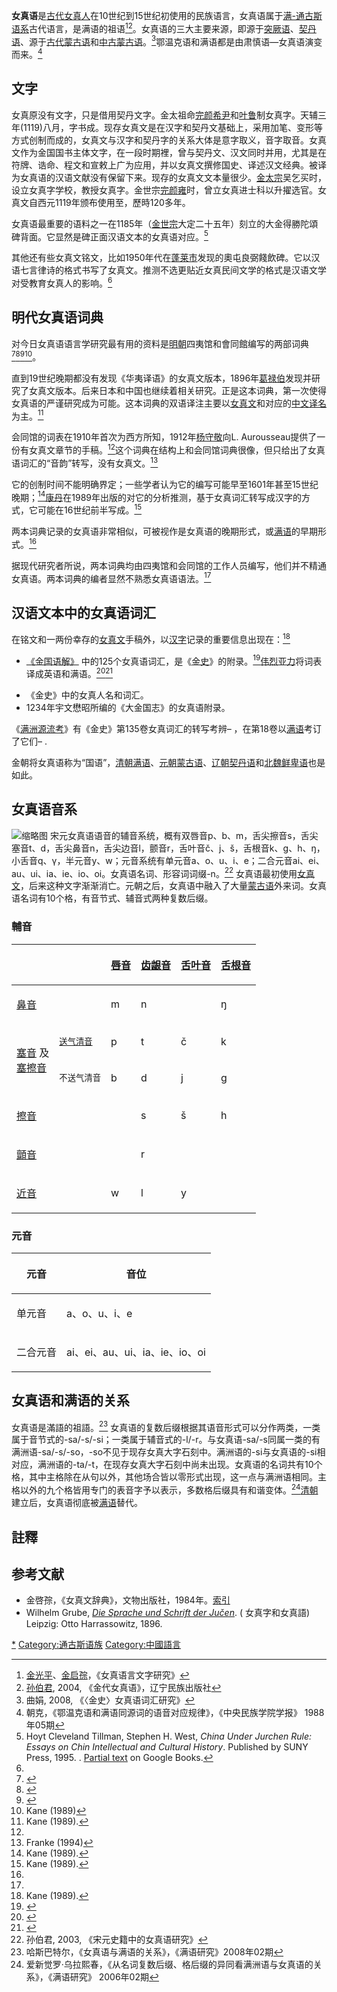 {{otheruses|subject=公元12、13世紀[[女真族|女真族]]所用語言|other=17世紀後滿族所用语言|滿語}}
{{Infobox Language
|name=女真语
|nativename=
|familycolor=Altaic
|states=[[金朝|金朝]]，至[[明代|明代]]也有使用
|region=
|extinct=於17世紀演化為[[滿語|滿語]]
|fam1=[[滿-通古斯语系|滿-通古斯语系]]
|fam2=南滿通古斯语族
|fam3=滿语支
|iso3=juc
|script=[[女真文|女真文]]
}}

'''女真语'''是[[古代|古代]][[女真人|女真人]]在10世纪到15世纪初使用的民族语言，女真语属于[[满-通古斯语系|满-通古斯语系]]古代语言，是满语的祖语<ref>[[金光平|金光平]]、[[金启孮|金启孮]]，《女真语言文字研究》</ref><ref>[[孙伯君|孙伯君]], 2004, 《金代女真语》，辽宁民族出版社</ref>。女真语的三大主要来源，即源于[[突厥语|突厥语]]、[[契丹语|契丹语]]、源于[[古代蒙古语|古代蒙古语]]和[[中古蒙古语|中古蒙古语]]。<ref>曲娟, 2008, 《〈金史〉女真语词汇研究》</ref>鄂温克语和满语都是由肃慎语—女真语演变而来。<ref>朝克，《鄂温克语和满语同源词的语音对应规律》，《中央民族学院学报》 1988年05期</ref>

==文字==
{{main|女真文}}

女真原没有文字，只是借用契丹文字。金太祖命[[完颜希尹|完颜希尹]]和[[叶鲁|叶鲁]]制女真字。天辅三年(1119)八月，字书成。现存女真文是在汉字和契丹文基础上，采用加笔、变形等方式创制而成的，女真文与汉字和契丹字的关系大体是意字取义，音字取音。女真文作为金国国书主体文字，在一段时期裡，曾与契丹文、汉文同时并用，尤其是在符牌、诰命、程文和宣敕上广为应用，并以女真文撰修国史、译述汉文经典。被译为女真语的汉语文献没有保留下来。现存的女真文文本量很少。[[金太宗|金太宗]]吴乞买时，设立女真字学校，教授女真字。金世宗[[完颜雍|完颜雍]]时，曾立女真进士科以升擢选官。女真文自西元1119年颁布使用至{{cn-span|1234年金朝覆亡后停止使用|date=2021-01-12}}，歷時120多年。

女真语最重要的语料之一在1185年（[[金世宗|金世宗]]大定二十五年）刻立的大金得勝陀頌碑背面。它显然是碑正面汉语文本的女真语对应。<ref name=tillman>Hoyt Cleveland Tillman, Stephen H. West, ''China Under Jurchen Rule: Essays on Chin Intellectual and Cultural History''. Published by SUNY Press, 1995. {{ISBN|0-7914-2274-7}}. [https://books.google.com/books?id=RWXGlb_9GAEC Partial text] {{Wayback|url=https://books.google.com/books?id=RWXGlb_9GAEC |date=20200804131003 }} on Google Books.</ref>{{rp|228–229}}

其他还有些女真文铭文，比如1950年代在[[蓬莱市|蓬莱市]]发现的奧屯良弼餞飲碑。它以汉语七言律诗的格式书写了女真文。推测不选更贴近女真民间文学的格式是汉语文学对受教育女真人的影响。<ref name=tillman/>

==明代女真语词典==
对今日女真语语言学研究最有用的资料是[[明朝|明朝]]四夷馆和會同館编写的两部词典<ref>{{cite book|author=Shou-p'ing Wu Ko|title=Translation (by A. Wylie) of the Ts'ing wan k'e mung, a Chinese grammar of the Manchu Tartar language (by Woo Kĭh Show-ping, revised and ed. by Ching Ming-yuen Pei-ho) with intr. notes on Manchu literature|url=https://books.google.com/books?id=fdAOAAAAQAAJ&q=ancient+character+may+have+answered+the+purposes+state+time+being+spirit+nation+sufficient+preserve+it+many+generations+without+national+character+literature&pg=PR19|year=1855|access-date=2021-09-16|archive-date=2022-06-01|archive-url=https://web.archive.org/web/20220601193425/https://books.google.com/books?id=fdAOAAAAQAAJ&q=ancient+character+may+have+answered+the+purposes+state+time+being+spirit+nation+sufficient+preserve+it+many+generations+without+national+character+literature&pg=PR19}}</ref>{{rp|xix–}}<ref>{{cite book|title=Translation of the Ts'ing wan k'e mung, a Chinese Grammar of the Manchu Tartar Language; with introductory notes on Manchu Literature: (translated by A. Wylie.)|url=https://books.google.com/books?id=v6k-AAAAcAAJ&q=ancient+character+may+have+answered+the+purposes+state+time+being+spirit+nation+sufficient+preserve+it+many+generations+without+national+character+literature&pg=PR19|year=1855|publisher=Mission Press|access-date=2021-09-16|archive-date=2022-06-02|archive-url=https://web.archive.org/web/20220602013524/https://books.google.com/books?id=v6k-AAAAcAAJ&q=ancient+character+may+have+answered+the+purposes+state+time+being+spirit+nation+sufficient+preserve+it+many+generations+without+national+character+literature&pg=PR19}}</ref>{{rp|xix–}}<ref name="WylieCordier1897">{{cite book|author1=Alexander Wylie|author2=Henri Cordier|title=Chinese Researches|url=https://archive.org/details/in.ernet.dli.2015.279856|quote=ancient character may have answered the purposes state time being spirit nation sufficient preserve it many generations without national character literature.|year=1897|pages=[https://archive.org/details/in.ernet.dli.2015.279856/page/n540]}}</ref>{{rp|255–}}<ref name="#1">Kane (1989)</ref>。{{rp|90–98及余书大部}} 

直到19世纪晚期都没有发现《华夷译语》的女真文版本，1896年[[葛禄伯|葛禄伯]]发现并研究了女真文版本。后来日本和中国也继续着相关研究。正是这本词典，第一次使得女真语的严谨研究成为可能。这本词典的双语译注主要以[[女真文|女真文]]和对应的[[中文译名|中文译名]]为主。<ref>Kane (1989).</ref>{{rp|90–95}}

会同馆的词表在1910年首次为西方所知，1912年[[杨守敬|杨守敬]]向L. Aurousseau提供了一份有女真文章节的手稿。<ref name="#1"/>{{rp|96}}这个词典在结构上和会同馆词典很像，但只给出了女真语词汇的“音韵”转写，没有女真文。<ref>Franke (1994)</ref>{{rp|688}}

它的创制时间不能明确界定；一些学者认为它的编写可能早至1601年甚至15世纪晚期；<ref name=kane99>Kane (1989).</ref>{{rp|99–100}}[[康丹|康丹]]在1989年出版的对它的分析推测，基于女真词汇转写成汉字的方式，它可能在16世纪前半写成。<ref name=kane129>Kane (1989).</ref>{{rp|129}}

两本词典记录的女真语非常相似，可被视作是女真语的晚期形式，或[[满语|满语]]的早期形式。<ref name=kane99/>

据现代研究者所说，两本词典均由四夷馆和会同馆的工作人员编写，他们并不精通女真语。两本词典的编者显然不熟悉女真语语法。<ref name=kane99/>

==汉语文本中的女真语词汇==
在铭文和一两份幸存的[[女真文|女真文]]手稿外，以[[汉字|汉字]]记录的重要信息出现在：<ref>Kane (1989). </ref>{{rp|38–41}}
* [https://zh.wikisource.org/w/index.php?title=金史/卷135#.E9.87.91.E5.9C.8B.E8.AA.9E.E8.A7.A3 《金国语解》] {{Wayback|url=https://zh.wikisource.org/w/index.php?title=%E9%87%91%E5%8F%B2%2F%E5%8D%B7135#.E9.87.91.E5.9C.8B.E8.AA.9E.E8.A7.A3 |date=20220602170730 }}中的125个女真语词汇，是《[[金史|金史]]》的附录。<ref name="YongPeng2008">{{cite book|author1=雍和明|author2=彭敬|title=中国辞典学史(前1046—1911)|url=https://books.google.com/books?id=NYFBtTUZFxEC&pg=PA383|date=2008-08-14|publisher=OUP Oxford|isbn=978-0-19-156167-2|access-date=2021-09-16|archive-date=2022-06-01|archive-url=https://web.archive.org/web/20220601181708/https://books.google.com/books?id=NYFBtTUZFxEC&pg=PA383}}</ref>{{rp|383–}}[[伟烈亚力|伟烈亚力]]将词表译成英语和满语。<ref>{{cite book|author=Shou-p'ing Wu Ko|title=Translation (by A. Wylie) of the Ts'ing wan k'e mung, a Chinese grammar of the Manchu Tartar language (by Woo Kĭh Show-ping, revised and ed. by Ching Ming-yuen Pei-ho) with intr. notes on Manchu literature|url=https://books.google.com/books?id=fdAOAAAAQAAJ&pg=PR76|year=1855|access-date=2021-09-16|archive-date=2022-06-01|archive-url=https://web.archive.org/web/20220601215134/https://books.google.com/books?id=fdAOAAAAQAAJ&pg=PR76}}</ref>{{rp|lxxvi–}}<ref>{{cite book|title=Translation of the Ts'ing wan k'e mung, a Chinese Grammar of the Manchu Tartar Language; with introductory notes on Manchu Literature: (translated by A. Wylie.)|url=https://books.google.com/books?id=v6k-AAAAcAAJ&pg=PR76|year=1855|publisher=Mission Press|access-date=2021-09-16|archive-date=2022-06-02|archive-url=https://web.archive.org/web/20220602204429/https://books.google.com/books?id=v6k-AAAAcAAJ&pg=PR76}}</ref>{{rp|lxxvi–}}

* 《金史》中的女真人名和词汇。
* 1234年宇文懋昭所编的《大金国志》的女真语附录。

《[[满洲源流考|满洲源流考]]》有《金史》第135卷女真词汇的转写考辨–[https://zh.wikisource.org/wiki/金史/卷135 {{lang|zh-Hant|金史/卷135}}] {{Wayback|url=https://zh.wikisource.org/wiki/%E9%87%91%E5%8F%B2/%E5%8D%B7135 |date=20220605223149 }}，在第18卷以[[满语|满语]]考订了它们– [https://web.archive.org/web/20161008012145/https://zh.wikisource.org/wiki/%E6%BB%BF%E6%B4%B2%E6%BA%90%E6%B5%81%E8%80%83/%E5%8D%B718 {{lang|zh-Hant|滿洲源流考/卷18}}].

金朝将女真语称为“国语”，[[清朝|清朝]][[满语|满语]]、[[元朝|元朝]][[蒙古语|蒙古语]]、[[辽朝|辽朝]][[契丹语|契丹语]]和[[北魏|北魏]][[鲜卑语|鲜卑语]]也是如此。

==女真语音系==
[[File:Shaigino-Jurchen-paizi.png|缩略图]]
宋元女真语语音的辅音系统，概有双唇音p、b、m，舌尖擦音s，舌尖塞音t、d，舌尖鼻音n，舌尖边音l，颤音r，舌叶音č、j、š，舌根音k、g、h、ŋ，小舌音q、γ，半元音y、w；元音系统有单元音a、o、u、i、e；二合元音ai、ei、au、ui、ia、ie、io、oi。女真语名词、形容词词缀-n。<ref>孙伯君, 2003, 《宋元史籍中的女真语研究》</ref> 女真语最初使用[[女真文|女真文]]，后来这种文字渐渐消亡。元朝之后，女真语中融入了大量[[蒙古语|蒙古语]]外来词。女真语名词有10个格，有音节式、辅音式两种复数后缀。

===輔音===
{|class="wikitable" style="text-align:center;" 
|-
! colspan="2" |
! [[唇音|唇音]]
! [[齿龈音|齿龈音]]
! [[舌叶音|舌叶音]]
! [[舌根音|舌根音]]
! [[小舌音|小舌音]]
|-align=center
! colspan="2" |[[鼻音_(辅音)|鼻音]]
| m {{IPA|/m/}}
| n {{IPA|/n/}}
|
| ŋ {{IPA|/ŋ/}}
|
|-align=center
! rowspan="2" |[[塞音|塞音]] 及 <br /> [[塞擦音|塞擦音]] || <small>[[送气|送气]][[清音|清音]]</small>
| p {{IPA|/pʰ/}}
| t {{IPA|/tʰ/}}
| č {{IPA|/ʧʰ/}}
| k {{IPA|/kʰ/}}
| q {{IPA|/qʰ/}}
|-align=center
! <small>不送气清音</small>
| b {{IPA|/p/}}
| d {{IPA|/t/}}
| j {{IPA|/ʧ/}}
| g {{IPA|/k/}}
| γ {{IPA|/q/}}
|-align=center
! colspan="2" |[[擦音|擦音]]
| 
| s {{IPA|/s/}}
| š {{IPA|/ʃ/}}
| h {{IPA|/x/}}
|
|-align=center
! colspan="2" |[[顫音|顫音]]
|
| r {{IPA|/r/}}
|
|
|
|-align=center
! colspan="2" |[[近音|近音]]
| w {{IPA|/w/}}
| l {{IPA|/l/}}
| y {{IPA|/j/}}
|
|
|}

===元音===
{| class="wikitable"
|-
! 元音 !! 音位
|-
| 单元音 || a、o、u、i、e
|-
| 二合元音 || ai、ei、au、ui、ia、ie、io、oi
|}

==女真语和满语的关系==
女真语是滿語的祖語。<ref>哈斯巴特尔，《女真语与满语的关系》，《满语研究》2008年02期</ref> 女真语的复数后缀根据其语音形式可以分作两类，一类属于音节式的-sa/-s/-si；一类属于辅音式的-l/-r。与女真语-sa/-s同属一类的有满洲语-sa/-s/-so，-so不见于现存女真大字石刻中。满洲语的-si与女真语的-si相对应，满洲语的-ta/-t，在现存女真大字石刻中尚未出现。女真语的名词共有10个格，其中主格除在从句以外，其他场合皆以零形式出现，这一点与满洲语相同。主格以外的九个格皆用专门的表音字予以表示，多数格后缀具有和谐变体。<ref>爱新觉罗·乌拉熙春，《从名词复数后缀、格后缀的异同看满洲语与女真语的关系》，《满语研究》 2006年02期</ref>[[清朝|清朝]]建立后，女真语彻底被[[满语|满语]]替代。

==註釋==
{{Reflist|2}}

==参考文献==
*金啓孮，《女真文辞典》，文物出版社，1984年。[http://www.babelstone.co.uk/Jurchen/JQZ1984_Index.html 索引]{{Wayback|url=http://www.babelstone.co.uk/Jurchen/JQZ1984_Index.html |date=20120517125059 }}
* Wilhelm Grube, ''[http://books.google.com/books?id=4WouAAAAYAAJ&printsec=frontcover&source=gbs_ge_summary_r&cad=0#v=onepage&q&f=false Die Sprache und Schrift der Jučen]{{Wayback|url=http://books.google.com/books?id=4WouAAAAYAAJ&printsec=frontcover&source=gbs_ge_summary_r&cad=0#v=onepage&q&f=false |date=20140930033945 }}''. ( 女真字和女真語) Leipzig: Otto Harrassowitz, 1896.

{{Tungusic languages}}
{{中國語言}}

[[Category:女真语|*]]
[[Category:通古斯语族|Category:通古斯语族]]
[[Category:中國語言|Category:中國語言]]